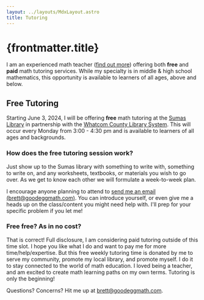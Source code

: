 ```yaml
---
layout: ../layouts/MdxLayout.astro
title: Tutoring
---
```



# {frontmatter.title}

I am an experienced math teacher ([find out more](/about)) offering both **free** and **paid** math tutoring services. While my specialty is in middle & high school mathematics, this opportunity is available to learners of all ages, above and below.

## Free Tutoring

Starting June 3, 2024, I will be offering **free** math tutoring at the [Sumas Library](https://www.wcls.org/about-wcls/#su) in partnership with the [Whatcom County Library System](https://www.wcls.org/). This will occur every Monday from 3:00 - 4:30 pm and is available to learners of all ages and backgrounds.

### How does the free tutoring session work?

Just show up to the Sumas library with something to write with, something to write on, and any worksheets, textbooks, or materials you wish to go over. As we get to know each other we will formulate a week-to-week plan.

I encourage anyone planning to attend to [send me an email (brett@goodeggmath.com)](mailto:brett@goodeggmath.com). You can introduce yourself, or even give me a heads up on the class/content you might need help with. I'll prep for your specific problem if you let me!

### Free free? As in no cost?

That is correct! Full disclosure, I am considering paid tutoring outside of this time slot. I hope you like what I do and want to pay me for more time/help/expertise. But this free weekly tutoring time is donated by me to serve my community, promote my local library, and promote myself. I do it to stay connected to the world of math education. I loved being a teacher, and am excited to create math learning paths on my own terms. Tutoring is only the beginning!

<Top />

Questions? Concerns? Hit me up at [brett@goodeggmath.com](mailto:brett@goodeggmath.com).
